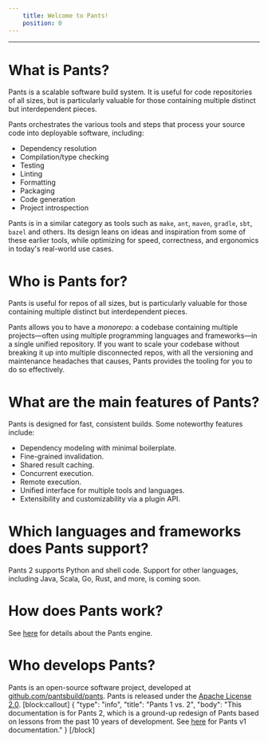 ```yaml
---
    title: Welcome to Pants!
    position: 0
---
```




---

# What is Pants?

Pants is a scalable software build system.  It is useful for code repositories of all sizes, but is particularly valuable for those containing multiple distinct but interdependent pieces.

Pants orchestrates the various tools and steps that process your source code into deployable software, including: 

* Dependency resolution
* Compilation/type checking
* Testing
* Linting
* Formatting
* Packaging
* Code generation
* Project introspection

Pants is in a similar category as tools such as `make`, `ant`, `maven`, `gradle`, `sbt`, `bazel` and others. Its design leans on ideas and inspiration from some of these earlier tools, while optimizing for speed, correctness, and ergonomics in today's real-world use cases.

# Who is Pants for?

Pants is useful for repos of all sizes, but is particularly valuable for those containing multiple distinct but interdependent pieces.

Pants allows you to have a _monorepo_: a codebase containing multiple projects—often using multiple programming languages and frameworks—in a single unified repository. If you want to scale your codebase without breaking it up into multiple disconnected repos, with all the versioning and maintenance headaches that causes, Pants provides the tooling for you to do so effectively.

# What are the main features of Pants?

Pants is designed for fast, consistent builds. Some noteworthy features include:

- Dependency modeling with minimal boilerplate.
- Fine-grained invalidation.
- Shared result caching.
- Concurrent execution.
- Remote execution.
- Unified interface for multiple tools and languages.
- Extensibility and customizability via a plugin API.

# Which languages and frameworks does Pants support?

Pants 2 supports Python and shell code. Support for other languages, including Java, Scala, Go, Rust, and more, is coming soon.

# How does Pants work?

See [here](doc:how-does-pants-work) for details about the Pants engine.

# Who develops Pants?

Pants is an open-source software project, developed at [github.com/pantsbuild/pants](https://github.com/pantsbuild/pants). Pants is released under the [Apache License 2.0](https://github.com/pantsbuild/pants/blob/master/LICENSE).
[block:callout]
{
  "type": "info",
  "title": "Pants 1 vs. 2",
  "body": "This documentation is for Pants 2, which is a ground-up redesign of Pants based on lessons from the past 10 years of development. See [here](https://v1.pantsbuild.org/) for Pants v1 documentation."
}
[/block]
